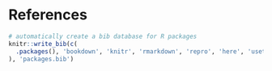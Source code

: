 # References {-}

```r
# automatically create a bib database for R packages
knitr::write_bib(c(
  .packages(), 'bookdown', 'knitr', 'rmarkdown', 'repro', 'here', 'usethis', 'gert', 'credentials'
), 'packages.bib')
```

